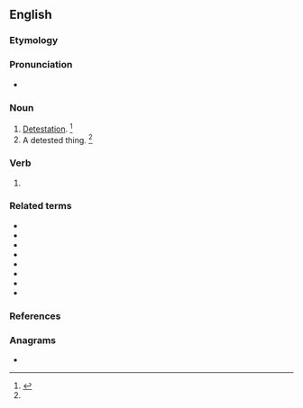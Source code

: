 ==English==

===Etymology===
{{suffix|abhor|ing|lang=en}}

===Pronunciation===
* {{a|US}} {{IPA|/æbˈhɔɹ.ɪŋ/|lang=en}}

===Noun===
{{en-noun|-|s}}
# [[detestation|Detestation]]. {{defdate|Mid 16<sup>th</sup> century.}}<ref name=SOED>{{R:SOED5|page=4}}</ref>
# A detested thing. {{defdate|Mid 16<sup>th</sup> century.}}<ref name=SOED/>

===Verb===
{{head|en|present participle}}

# {{present participle of|abhor|lang=en|nocat=1}}

===Related terms===
* {{l|en|abhor}}
* {{l|en|abhorred}}
* {{l|en|abhorrence}}
* {{l|en|abhorrency}}
* {{l|en|abhorrent}}
* {{l|en|abhorrently}}
* {{l|en|abhorrer}}
* {{l|en|abhorrible}}

===References===
<references/>

===Anagrams===
* {{l|en|harboring}}